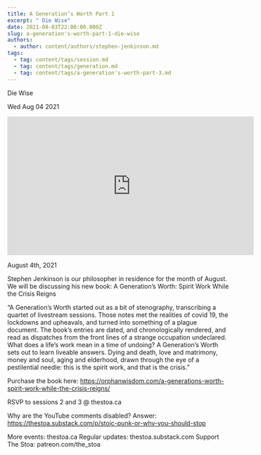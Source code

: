 ```yaml
---
title: A Generation’s Worth Part 1
excerpt: " Die Wise"
date: 2021-08-03T22:00:00.000Z
slug: a-generation's-worth-part-1-die-wise
authors:
  - author: content/authors/stephen-jenkinson.md
tags:
  - tag: content/tags/session.md
  - tag: content/tags/generation.md
  - tag: content/tags/a-generation's-worth-part-3.md
---
```




 Die Wise

Wed Aug 04 2021

<iframe width="560" height="315" src="https://www.youtube.com/embed/6O8SUUreyOI" title="A Generation’s Worth Part 1: Die Wise w/ Stephen Jenkinson" frameborder="0" allow="accelerometer; autoplay; clipboard-write; encrypted-media; gyroscope; picture-in-picture" allowfullscreen ></iframe>

August 4th, 2021

Stephen Jenkinson is our philosopher in residence for the month of August. We will be discussing his new book: A Generation’s Worth: Spirit Work While the Crisis Reigns

“A Generation’s Worth started out as a bit of stenography, transcribing a quartet of livestream sessions. Those notes met the realities of covid 19, the lockdowns and upheavals, and turned into something of a plague document. The book’s entries are dated, and chronologically rendered, and read as dispatches from the front lines of a strange occupation undeclared. What does a life’s work mean in a time of undoing? A Generation’s Worth sets out to learn liveable answers. Dying and death, love and matrimony, money and soul, aging and elderhood, drawn through the eye of a pestilential needle: this is the spirit work, and that is the crisis.”

Purchase the book here: https://orphanwisdom.com/a-generations-worth-spirit-work-while-the-crisis-reigns/

RSVP to sessions 2 and 3 @ thestoa.ca

Why are the YouTube comments disabled? Answer: https://thestoa.substack.com/p/stoic-punk-or-why-you-should-stop

More events: thestoa.ca
Regular updates: thestoa.substack.com
Support The Stoa: patreon.com/the_stoa


